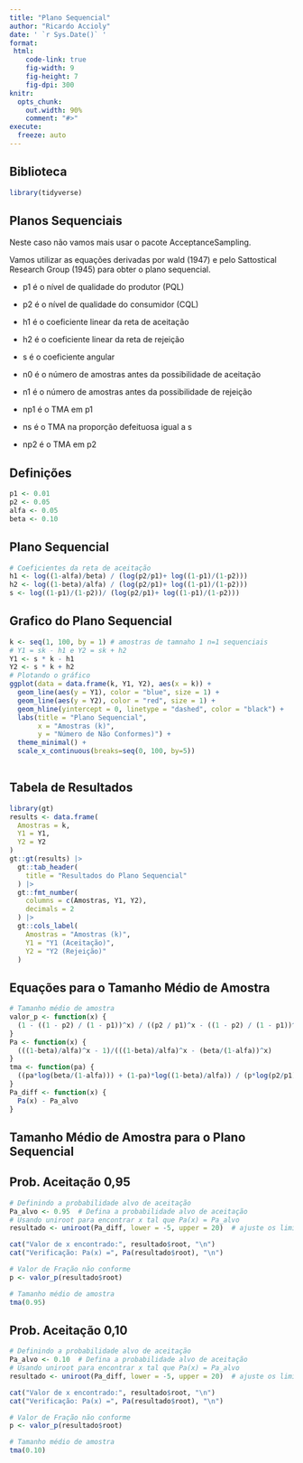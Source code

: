 ```yaml
---
title: "Plano Sequencial"
author: "Ricardo Accioly"
date: ' `r Sys.Date()` '
format:
 html:
    code-link: true
    fig-width: 9
    fig-height: 7
    fig-dpi: 300
knitr:
  opts_chunk: 
    out.width: 90%
    comment: "#>"
execute:
  freeze: auto
---
```


## Biblioteca

```r
library(tidyverse)
```

## Planos Sequenciais

Neste caso não vamos mais usar o pacote AcceptanceSampling.

Vamos utilizar as equações derivadas por wald (1947) e pelo Sattostical Research Group (1945) para obter o plano sequencial.

-   p1 é o nível de qualidade do produtor (PQL)

-   p2 é o nível de qualidade do consumidor (CQL)

-   h1 é o coeficiente linear da reta de aceitação

-   h2 é o coeficiente linear da reta de rejeição

-   s é o coeficiente angular

-   n0 é o número de amostras antes da possibilidade de aceitação

-   n1 é o número de amostras antes da possibilidade de rejeição

-   np1 é o TMA em p1

-   ns é o TMA na proporção defeituosa igual a s

-   np2 é o TMA em p2


## Definições

```r
p1 <- 0.01
p2 <- 0.05
alfa <- 0.05
beta <- 0.10
```

## Plano Sequencial

```r
# Coeficientes da reta de aceitação
h1 <- log((1-alfa)/beta) / (log(p2/p1)+ log((1-p1)/(1-p2)))
h2 <- log((1-beta)/alfa) / (log(p2/p1)+ log((1-p1)/(1-p2)))
s <- log((1-p1)/(1-p2))/ (log(p2/p1)+ log((1-p1)/(1-p2)))
```

## Grafico do Plano Sequencial

```r
k <- seq(1, 100, by = 1) # amostras de tamnaho 1 n=1 sequenciais
# Y1 = sk - h1 e Y2 = sk + h2
Y1 <- s * k - h1
Y2 <- s * k + h2
# Plotando o gráfico
ggplot(data = data.frame(k, Y1, Y2), aes(x = k)) +
  geom_line(aes(y = Y1), color = "blue", size = 1) +
  geom_line(aes(y = Y2), color = "red", size = 1) +
  geom_hline(yintercept = 0, linetype = "dashed", color = "black") +
  labs(title = "Plano Sequencial",
       x = "Amostras (k)",
       y = "Número de Não Conformes)") +
  theme_minimal() +
  scale_x_continuous(breaks=seq(0, 100, by=5))
  
```

## Tabela de Resultados

```r
library(gt)
results <- data.frame(
  Amostras = k,
  Y1 = Y1,
  Y2 = Y2
)
gt::gt(results) |>
  gt::tab_header(
    title = "Resultados do Plano Sequencial"
  ) |>
  gt::fmt_number(
    columns = c(Amostras, Y1, Y2),
    decimals = 2
  ) |>
  gt::cols_label(
    Amostras = "Amostras (k)",
    Y1 = "Y1 (Aceitação)",
    Y2 = "Y2 (Rejeição)"
  )
```


## Equações para o Tamanho Médio de Amostra

```r
# Tamanho médio de amostra
valor_p <- function(x) {
  (1 - ((1 - p2) / (1 - p1))^x) / ((p2 / p1)^x - ((1 - p2) / (1 - p1))^x)
}
Pa <- function(x) {
  (((1-beta)/alfa)^x - 1)/(((1-beta)/alfa)^x - (beta/(1-alfa))^x)
}
tma <- function(pa) {
  ((pa*log(beta/(1-alfa))) + (1-pa)*log((1-beta)/alfa)) / (p*log(p2/p1) + (1-p)*log((1-p2)/(1-p1)))
}
Pa_diff <- function(x) {
  Pa(x) - Pa_alvo
}
```


## Tamanho Médio de Amostra para o Plano Sequencial

## Prob. Aceitação 0,95

```r
# Definindo a probabilidade alvo de aceitação
Pa_alvo <- 0.95  # Defina a probabilidade alvo de aceitação
# Usando uniroot para encontrar x tal que Pa(x) = Pa_alvo
resultado <- uniroot(Pa_diff, lower = -5, upper = 20)  # ajuste os limites conforme necessário

cat("Valor de x encontrado:", resultado$root, "\n")
cat("Verificação: Pa(x) =", Pa(resultado$root), "\n")

# Valor de Fração não conforme
p <- valor_p(resultado$root)

# Tamanho médio de amostra
tma(0.95)
```

## Prob. Aceitação 0,10

```r
# Definindo a probabilidade alvo de aceitação
Pa_alvo <- 0.10  # Defina a probabilidade alvo de aceitação
# Usando uniroot para encontrar x tal que Pa(x) = Pa_alvo
resultado <- uniroot(Pa_diff, lower = -5, upper = 20)  # ajuste os limites conforme necessário

cat("Valor de x encontrado:", resultado$root, "\n")
cat("Verificação: Pa(x) =", Pa(resultado$root), "\n")

# Valor de Fração não conforme
p <- valor_p(resultado$root)

# Tamanho médio de amostra
tma(0.10)
```


